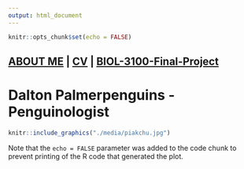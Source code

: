 ```yaml
---
output: html_document
---
```


```r
knitr::opts_chunk$set(echo = FALSE)
```

## [ABOUT ME](./about-me/Untitled) | [CV](./about-me/Fearn_CV.pdf) | [BIOL-3100-Final-Project](./BIOL-3100-Final)##

# **Dalton Palmerpenguins - Penguinologist** #

```r
knitr::include_graphics("./media/piakchu.jpg")
```


Note that the `echo = FALSE` parameter was added to the code chunk to prevent printing of the R code that generated the plot.
